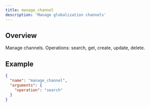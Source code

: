 ```yaml
---
title: manage_channel
description: 'Manage globalization channels'
---
```


## Overview

Manage channels. Operations: search, get, create, update, delete.

## Example

```json
{
  "name": "manage_channel",
  "arguments": {
    "operation": "search"
  }
}
```
